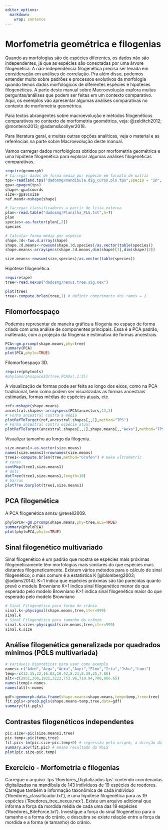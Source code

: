 ```yaml
---
editor_options: 
  markdown: 
    wrap: sentence
---
```


# Morfometria geométrica e filogenias

Quando as morfologias são de espécies diferentes, os dados não são independentes, já que as espécies são conectadas por uma árvore filogenética.
A não-independência filogenética precisa ser levada em consideração em análises de correlação.
Pra além disso, podemos entender muito sobre padrões e processos evolutivos da morfologia quando temos dados morfológicos de diferentes espécies e hipóteses filogenéticas.
A parte deste manual sobre Macroevolução explora muitas perguntas/análises que podem ser feitas em um contexto comparativo.
Aqui, os exemplos vão apresentar algumas análises comparativas no contexto de morfometria geométrica.

Para textos abrangentes sobre macroevolução e métodos filogenéticos comparativos no contexto de morfometria geométrica, veja: @zelditch2012; @monteiro2013; @adams&collyer2018.

Para literatura geral, e muitas outras opções analíticas, veja o material e as referências na parte sobre Macroevolução deste manual.

Vamos carregar dados morfológicos obtidos por morfometria geométrica e uma hipótese filogenética para explorar algumas análises filogenéticas comparativas.

```r
require(geomorph)
# Carregar dados de forma média por espécie em formato de matriz
tps<-readland.tps("dadosmg/mandibula.dig_curso.pls.tps",specID = "ID", readcurves = FALSE)
gpa<-gpagen(tps)
shape<-gpa$coords
size<-gpa$Csize
ref.mand<-mshape(shape)

# Carregar classificadores a partir de lista externa
plan<-read.table("dadosmg/Planilha_PLS.txt",h=T)
plan
species<-as.factor(plan[,2])
species

# Calcular forma média por espécie
shape.2d<-two.d.array(shape)
shape.2d.means<-rowsum(shape.2d,species)/as.vector(table(species))
shape.means<-arrayspecs(shape.2d.means,dim(shape)[1],dim(shape)[2])

size.means<-rowsum(size,species)/as.vector(table(species))
```

Hipótese filogenética.

```r
require(ape)
tree<-read.nexus("dadosmg/nexus.tree.sig.nex")

plot(tree)
tree<-compute.brlen(tree,1) # definir comprimento dos ramos = 1
```

## Filomorfoespaço

Podemos representar de maneira gráfica a filogenia no espaço de forma criado com uma análise de componentes principais.
Essa é a PCA padrão, inalterada, com a projeção da filogenia e estimativa de formas ancestrais.

```r
PCA<-gm.prcomp(shape.means,phy=tree)
summary(PCA)
plot(PCA,phylo=TRUE)
```

Filomorfoespaço 3D.

```r
require(phytools)
#phylomorphospace3d(tree,PCA$x[,1:3])
```

A visualização de formas pode ser feita ao longo dos eixos, como na PCA tradicional, bem como podem ser visualizadas as formas ancestrais estimadas, formas médias de espécies atuais, etc.

```r
ref<-mshape(shape.means)
ancestral.shapes<-arrayspecs(PCA$ancestors,13,2)
# Forma ancestral contra a média
plotRefToTarget(ref,ancestral.shapes[,,1],method="TPS")
# Forma ancestral contra espécie atual
plotRefToTarget(ancestral.shapes[,,1],shape.means[,,"Aexa"],method="TPS")
```

Visualizar tamanho ao longo da filogenia.

```r
size.means1<-as.vector(size.means)
names(size.means1)=rownames(size.means)
tree1<-compute.brlen(tree,method="Grafen") # make ultrametric
# cores
contMap(tree1,size.means1)
# dots
dotTree(tree1,size.means1,length=10)
# barras
plotTree.barplot(tree1,size.means1)
```

## PCA filogenética

A PCA filogenética *sensu* @revell2009.

```r
phyloPCA<-gm.prcomp(shape.means,phy=tree,GLS=TRUE)
summary(phyloPCA)
plot(phyloPCA,phylo=TRUE)
```

## Sinal filogenético multivariado

Sinal filogenético é um padrão que mostra se espécies mais próximas filogeneticamente têm morfologias mais similares do que espécies mais distantes filogeneticamente.
Existem vários métodos para o cálculo de sinal filogenético, o mais comum é a estatística K [@blomberg2003; @adams2014].
K=1 indica que espécies próximas são tão parecidas quanto prevê o modelo Browniano K\<1 indica sinal filogenético menor do que esperado pelo modelo Browniano K\>1 indica sinal filogenético maior do que esperado pelo modelo Browniano

```r
# Sinal Filogenético para forma do crânio
sinal.k<-physignal(shape.means,tree,iter=999)
sinal.k
# Sinal Filogenético para tamanho do crânio
sinal.k.size<-physignal(size.means,tree,iter=999)
sinal.k.size
```

## Análise filogenética generalizada por quadrados mínimos (PGLS multivariada)

```r
# Variáveis hipotéticas para usar como exemplo
nomes<-c("Aded","Aega","Aexa","Aupi","Elmo","Irta","Jshu","Lomi")
temp<-c(12.15,22,16.02,10.42,8.21,8.39,25,7.86)
alt<-c(2951,300,1931,3222,753.96,719.94,700,866.65)
names(temp)<-nomes
names(alt)<-nomes

gdf<-geomorph.data.frame(shape.means=shape.means,temp=temp,tree=tree)
fit.pgls<-procD.pgls(shape.means~temp,tree,data=gdf)
summary(fit.pgls)
```

## Contrastes filogenéticos independentes

```r
pic.size<-pic(size.means1,tree)
pic.temp<-pic(temp,tree)
fit.pic<-lm(pic.size~pic.temp+0) # regressão pela origem, a direção da subtração foi arbitrária no cálculo dos PICs
summary.aov(fit.pic) # mesmo resultado da PGLS
plot(pic.size~pic.temp)
```

## Exercício - Morfometria e filogenias

Carregue o arquivo .tps 'Roedores_Digitalizados.tps' contendo coordenadas digitalizadas na mandíbula de 143 indivíduos de 19 espécies de roedores.
Carregue também a informação taxonômica de cada indivíduo ('Roedores_classificador.txt'), e uma hipótese filogenética para as 19 espécies ('Roedores_tree_nexus.nex').
Existe um arquivo adicional que informa a força da mordida média de cada uma das 19 espécies ('Roedores_BiteForce.txt').
Investigue a força do sinal filogenético para o tamanho e a forma do crânio, e descubra se existe relação entre a força da mordida e a forma (e tamanho) do crânio.
